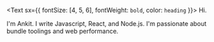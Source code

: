 <Text sx={{ fontSize: [4, 5, 6], fontWeight: `bold`, color: `heading` }}>
  Hi.
</Text>

I'm Ankit. I write Javascript, React, and Node.js. I'm passionate about bundle toolings and web performance.